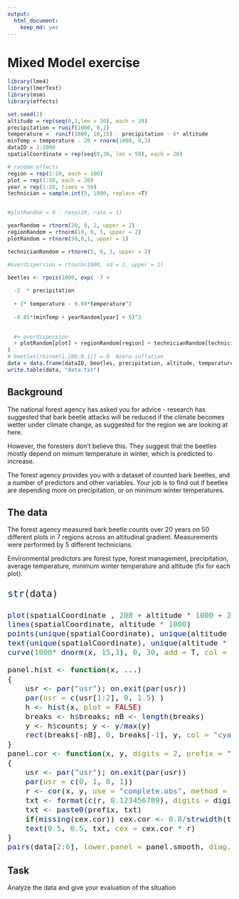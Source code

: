 ```yaml
---
output:
  html_document:
    keep_md: yes
---
```

Mixed Model exercise
=====================


```r
library(lme4)
library(lmerTest)
library(msm)
library(effects)
```


```r
set.seed(2)
altitude = rep(seq(0,1,len = 50), each = 20)
precipitation = runif(1000, 0,1) 
temperature =  runif(1000, 10,15) - precipitation - 6* altitude 
minTemp = temperature - 20 + rnorm(1000, 0,3)
dataID = 1:1000
spatialCoordinate = rep(seq(0,30, len = 50), each = 20)

# random effects
region = rep(1:10, each = 100)
plot = rep(1:50, each = 20)
year = rep(1:20, times = 50)
technician = sample.int(5, 1000, replace =T)


#plotRandom = 0 - rexp(20, rate = 1)

yearRandom = rtnorm(20, 0, 2, upper = 2)
regionRandom = rtnorm(10, 0, 5, upper = 2)
plotRandom = rtnorm(50,0,1, upper = 1)

technicianRandom = rtnorm(5, 0, 3, upper = 2)

#overdispersion = rtnorm(1000, sd = 1, upper = 1)

beetles <- rpois(1000, exp( -7 +   
  
  -2  * precipitation 
  
  + 2* temperature - 0.08*temperature^2 
  
  -0.05*(minTemp + yearRandom[year] + 5)^2

  
  #+ overdispersion 
  + plotRandom[plot] + regionRandom[region] + technicianRandom[technician] )
)
# beetles[rbinom(1,200,0.1)] = 0  #zero-inflation
data = data.frame(dataID, beetles, precipitation, altitude, temperature, minTemp, region, plot, year, technician, spatialCoordinate)
write.table(data, "data.txt")
```


## Background

The national forest agency has asked you for advice - research has suggested that bark beetle attacks will be reduced if the climate becomes wetter under climate change, as suggested for the region we are looking at here.

However, the foresters don't believe this. They suggest that the beetles mostly depend on mimum temperature in winter, which is predicted to increase.  

The forest agency provides you with a dataset of counted bark beetles, and a number of predictors and other variables. Your job is to find out if beetles are depending more on precipitation, or on minimum winter temperatures. 


## The data 

The forest agency measured bark beetle counts over 20 years on 50 different plots in 7 regions across an altitudinal gradient. Measurements were performed by 5 different technicians. 

Environmental predictors are forest type, forest management, precipitation, average temperature, minimum winter temperature and altitude (fix for each plot).

<font size="5">
```r
str(data)
```
</font>

<font size="4">
```r

plot(spatialCoordinate , 200 + altitude * 1000 + 20* year, cex = beetles/200, pch =2, main = "Beetle counts across altitudinal gradient", ylim = c(-50,1500), ylab = "Altitude / counts ")
lines(spatialCoordinate, altitude * 1000)
points(unique(spatialCoordinate), unique(altitude * 1000) , pch = 3)
text(unique(spatialCoordinate), unique(altitude * 1000) - 50, unique(plot), cex = 0.7 )
curve(1000* dnorm(x, 15,3), 0, 30, add = T, col = "red")
```
</font>



<font size="4">
```r

panel.hist <- function(x, ...)
{
    usr <- par("usr"); on.exit(par(usr))
    par(usr = c(usr[1:2], 0, 1.5) )
    h <- hist(x, plot = FALSE)
    breaks <- h$breaks; nB <- length(breaks)
    y <- h$counts; y <- y/max(y)
    rect(breaks[-nB], 0, breaks[-1], y, col = "cyan", ...)
}
panel.cor <- function(x, y, digits = 2, prefix = "", cex.cor, ...)
{
    usr <- par("usr"); on.exit(par(usr))
    par(usr = c(0, 1, 0, 1))
    r <- cor(x, y, use = "complete.obs", method = "kendall")
    txt <- format(c(r, 0.123456789), digits = digits)[1]
    txt <- paste0(prefix, txt)
    if(missing(cex.cor)) cex.cor <- 0.8/strwidth(txt)
    text(0.5, 0.5, txt, cex = cex.cor * r)
}
pairs(data[2:6], lower.panel = panel.smooth, diag.panel = panel.hist, upper.panel = panel.cor)

```
</font>

## Task

Analyze the data and give your evaluation of the situation





